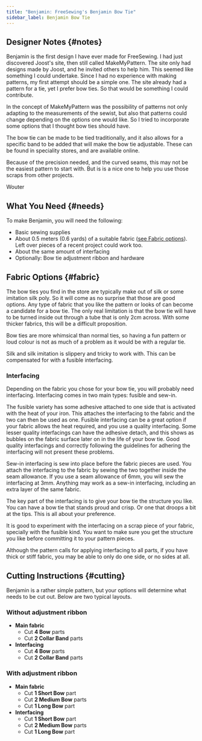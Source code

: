 ```yaml
---
title: "Benjamin: FreeSewing's Benjamin Bow Tie"
sidebar_label: Benjamin Bow Tie
---
```


<DesignInfo design="benjamin" />

## Designer Notes {#notes}

Benjamin is the first design I have ever made for FreeSewing. I had just discovered Joost's site, then
still called MakeMyPattern. The site only had designs made by Joost, and he invited others to help
him. This seemed like something I could undertake. Since I had no experience with making patterns,
my first attempt should be a simple one. The site already had a pattern for a tie, yet I prefer bow ties.
So that would be something I could contribute.

In the concept of MakeMyPattern was the possibility of patterns not only adapting to the measurements of
the sewist, but also that patterns could change depending on the options one would like. So I tried
to incorporate some options that I thought bow ties should have.

The bow tie can be made to be tied traditionally, and it also allows for a specific band to be added
that will make the bow tie adjustable. These can be found in speciality stores, and are available online.

Because of the precision needed, and the curved seams, this may not be the easiest pattern to start
with. But is is a nice one to help you use those scraps from other projects.

Wouter

## What You Need {#needs}

To make Benjamin, you will need the following:

- Basic sewing supplies
- About 0.5 meters (0.6 yards) of a suitable fabric ([see Fabric options](/docs/designs/benjamin#fabric)). Left over
  pieces of a recent project could work too.
- About the same amount of interfacing
- Optionally: Bow tie adjustment ribbon and hardware

## Fabric Options {#fabric}

The bow ties you find in the store are typically make out of silk or some imitation silk poly.
So it will come as no surprise that those are good options. Any type of fabric that you like
the pattern or looks of can become a candidate for a bow tie. The only real limitation is
that the bow tie will have to be turned inside out through a tube that is only 2cm across.
With some thicker fabrics, this will be a difficult proposition.

Bow ties are more whimsical than normal ties, so having a fun pattern or loud colour is not
as much of a problem as it would be with a regular tie.

Silk and silk imitation is slippery and tricky to work with. This can be compensated for with
a fusible interfacing.

### Interfacing

Depending on the fabric you chose for your bow tie, you will probably need interfacing. Interfacing
comes in two main types: fusible and sew-in.

The fusible variety has some adhesive attached to one side that is activated with the heat
of your iron. This attaches the interfacing to the fabric and the two can then be used as one.
Fusible interfacing can be a great option if your fabric allows the heat required, and you
use a quality interfacing. Some lesser quality interfacings can have the adhesive detach,
and this shows as bubbles on the fabric surface later on in the life of your bow tie. Good
quality interfacings and correctly following the guidelines for adhering the interfacing
will not present these problems.

Sew-in interfacing is sew into place before the fabric pieces are used. You attach the
interfacing to the fabric by sewing the two together inside the seam allowance. If you use
a seam allowance of 6mm, you will sew the interfacing at 3mm.
Anything may work as a sew-in interfacing, including an extra layer of the same fabric.

The key part of the interfacing is to give your bow tie the structure you like. You can have
a bow tie that stands proud and crisp. Or one that droops a bit at the tips. This is all about
your preference.

It is good to experiment with the interfacing on a scrap piece of your fabric, specially with
the fusible kind. You want to make sure you get the structure you like before committing it
to your pattern pieces.

Although the pattern calls for applying interfacing to all parts, if you have thick or stiff
fabric, you may be able to only do one side, or no sides at all.

## Cutting Instructions {#cutting}

Benjamin is a rather simple pattern, but your options will determine what
needs to be cut out. Below are two typical layouts.

### Without adjustment ribbon

- **Main fabric**
  - Cut **4 Bow** parts
  - Cut **2 Collar Band** parts
- **Interfacing**
  - Cut **4 Bow** parts
  - Cut **2 Collar Band** parts

### With adjustment ribbon

- **Main fabric**
  - Cut **1 Short Bow** part
  - Cut **2 Medium Bow** parts
  - Cut **1 Long Bow** part
- **Interfacing**
  - Cut **1 Short Bow** part
  - Cut **2 Medium Bow** parts
  - Cut **1 Long Bow** part
